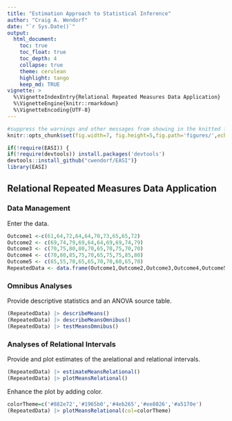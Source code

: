 ```yaml
---
title: "Estimation Approach to Statistical Inference"
author: "Craig A. Wendorf"
date: "`r Sys.Date()`"
output:
  html_document:
    toc: true
    toc_float: true
    toc_depth: 4
    collapse: true
    theme: cerulean
    highlight: tango
    keep_md: TRUE
vignette: >
  %\VignetteIndexEntry{Relational Repeated Measures Data Application}
  %\VignetteEngine{knitr::rmarkdown}
  %\VignetteEncoding{UTF-8}
---
```


```r
#suppress the warnings and other messages from showing in the knitted file.
knitr::opts_chunk$set(fig.width=7, fig.height=5,fig.path='figures/',echo=TRUE,warning=FALSE,message=FALSE)
```

```r
if(!require(EASI)) {
if(!require(devtools)) install.packages('devtools')
devtools::install_github("cwendorf/EASI")}
library(EASI)
```

## Relational Repeated Measures Data Application

### Data Management

Enter the data.
```r
Outcome1 <-c(61,64,72,64,64,70,73,65,65,72)
Outcome2 <- c(69,74,79,69,64,64,69,69,74,79)
Outcome3 <- c(70,75,80,80,70,65,70,75,70,70) 
Outcome4 <- c(70,80,85,75,70,65,75,75,85,80)
Outcome5 <- c(65,55,70,65,65,70,70,60,65,70)
RepeatedData <- data.frame(Outcome1,Outcome2,Outcome3,Outcome4,Outcome5)
```

### Omnibus Analyses

Provide descriptive statistics and an ANOVA source table.
```r
(RepeatedData) |> describeMeans()
(RepeatedData) |> describeMeansOmnibus()
(RepeatedData) |> testMeansOmnibus()
```

### Analyses of Relational Intervals

Provide and plot estimates of the arelational and relational intervals.
```r
(RepeatedData) |> estimateMeansRelational()
(RepeatedData) |> plotMeansRelational()
```

Enhance the plot by adding color.
```r
colorTheme=c('#882e72','#1965b0','#4eb265','#ee8026','#a5170e')
(RepeatedData) |> plotMeansRelational(col=colorTheme)
```
